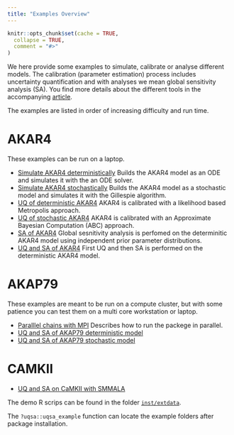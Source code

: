 ```yaml
---
title: "Examples Overview"
---
```


```r
knitr::opts_chunk$set(cache = TRUE,
  collapse = TRUE,
  comment = "#>"
)
```

We here provide some examples to simulate, calibrate or analyse different models. The calibration (parameter estimation) process includes uncertainty quantification and with analyses we mean global sensitivity analysis (SA). You find more details about the different tools in the accompanying [article](https://doi.org/10.48550/arXiv.2308.05527).

The examples are listed in order of increasing difficulty and run time.

# AKAR4
These examples can be run on a laptop.

- [Simulate AKAR4 deterministically](error.html) Builds the AKAR4 model as an ODE and simulates it with the an ODE solver.
- [Simulate AKAR4 stochastically](./simAKAR4stochastic.html) Builds the AKAR4 model as a stochastic model and simulates it with the Gillespie algorithm.
- [UQ of deterministic AKAR4](./sampleAKAR4stochastic.html) AKAR4 is calibrated with a likelihood based Metropolis approach.
- [UQ of stochastic AKAR4](./sampleAKAR4stochastic.html) AKAR4 is calibrated with an Approximate Bayesian Computation (ABC) approach.
- [SA of AKAR4](./GSA_AKAR4.html) Global sesnitivity analysis is perfomed on the determinitic AKAR4 model using independent prior parameter distributions.
- [UQ and SA of AKAR4](error.html) First UQ and then SA is performed on the deterministic AKAR4 model.

# AKAP79
These examples are meant to be run on a compute cluster, but with some patience you can test them on a multi core workstation or laptop.

- [Paralllel chains with MPI](./mpi.html) Describes how to run the packege in parallel.
- [UQ and SA of AKAP79 deterministic model](./error.html)
- [UQ and SA of AKAP79 stochastic model](./error.html)



# CAMKII

- [UQ and SA on CaMKII with SMMALA](./smmala.html)


The demo R scrips can be found in the folder [`inst/extdata`](https://github.com/icpm-kth/uqsa/tree/master/inst/extdata).

The `?uqsa::uqsa_example` function can locate the example folders after package installation.
